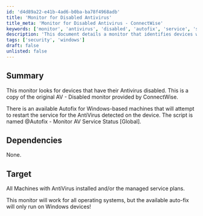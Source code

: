```yaml
---
id: 'd4d89a22-e41b-4ad6-b0ba-ba78f4968adb'
title: 'Monitor for Disabled Antivirus'
title_meta: 'Monitor for Disabled Antivirus - ConnectWise'
keywords: ['monitor', 'antivirus', 'disabled', 'autofix', 'service', 'status']
description: 'This document details a monitor that identifies devices with disabled Antivirus. It includes information about an Autofix for Windows machines that can restart the Antivirus service and is applicable to all operating systems, though the Autofix feature is specifically for Windows.'
tags: ['security', 'windows']
draft: false
unlisted: false
---
```

## Summary

This monitor looks for devices that have their Antivirus disabled. This is a copy of the original AV - Disabled monitor provided by ConnectWise.

There is an available Autofix for Windows-based machines that will attempt to restart the service for the AntiVirus detected on the device. The script is named @Autofix - Monitor AV Service Status [Global].

## Dependencies

None.

## Target

All Machines with AntiVirus installed and/or the managed service plans. 

This monitor will work for all operating systems, but the available auto-fix will only run on Windows devices!












